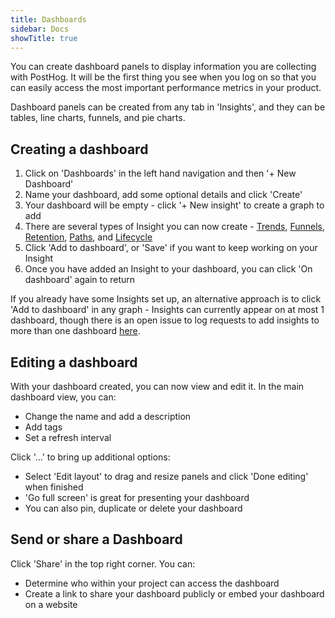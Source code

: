 ```yaml
---
title: Dashboards
sidebar: Docs
showTitle: true
---
```


<FeatureAvailability allPlans />

You can create dashboard panels to display information you are collecting with PostHog. It will be the first thing you see when you log on so that you can easily access the most important performance metrics in your product.

Dashboard panels can be created from any tab in 'Insights', and they can be tables, line charts, funnels, and pie charts.

## Creating a dashboard

1. Click on 'Dashboards' in the left hand navigation and then '+ New Dashboard'
2. Name your dashboard, add some optional details and click 'Create'
3. Your dashboard will be empty - click '+ New insight' to create a graph to add
4. There are several types of Insight you can now create - [Trends](/docs/user-guides/trends), [Funnels](/docs/user-guides/funnels), [Retention](/docs/user-guides/retention), [Paths](/docs/user-guides/paths), and [Lifecycle](/docs/user-guides/lifecycle)
5. Click 'Add to dashboard', or 'Save' if you want to keep working on your Insight
6. Once you have added an Insight to your dashboard, you can click 'On dashboard' again to return

If you already have some Insights set up, an alternative approach is to click 'Add to dashboard' in any graph - Insights can currently appear on at most 1 dashboard, though there is an open issue to log requests to add insights to more than one dashboard [here](https://github.com/PostHog/posthog/issues/8933).

## Editing a dashboard

With your dashboard created, you can now view and edit it. In the main dashboard view, you can:

- Change the name and add a description
- Add tags
- Set a refresh interval

Click '...' to bring up additional options:

- Select 'Edit layout' to drag and resize panels and click 'Done editing' when finished
- 'Go full screen' is great for presenting your dashboard
- You can also pin, duplicate or delete your dashboard

## Send or share a Dashboard

Click 'Share' in the top right corner. You can:

- Determine who within your project can access the dashboard
- Create a link to share your dashboard publicly or embed your dashboard on a website